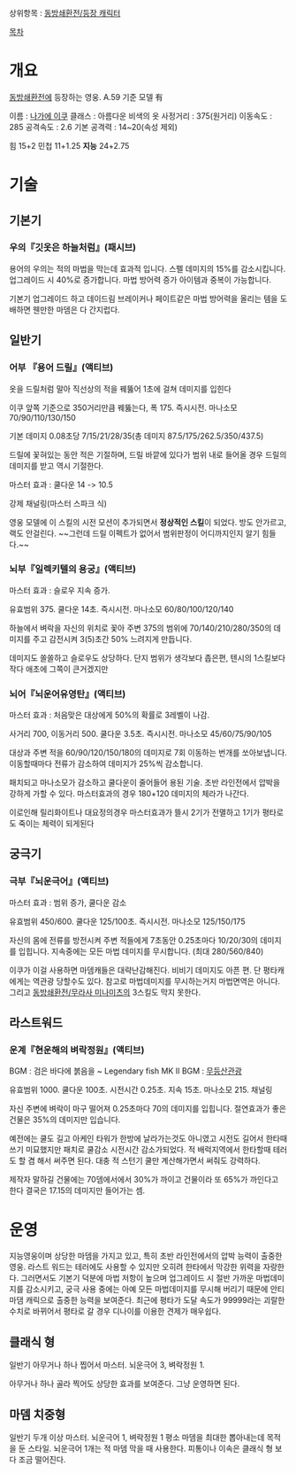 상위항목 : [[동방쇄환전/등장 캐릭터]]

[[목차]]
= 개요 =

[[동방쇄환전]]에 등장하는 영웅. A.59 기준 모델 有

이름 : [[나가에 이쿠]]
클래스 : 아름다운 비색의 옷
사정거리 : 375(원거리)
이동속도 : 285
공격속도 : 2.6
기본 공격력 : 14~20(속성 제외)

힘 15+2
민첩 11+1.25
'''지능''' 24+2.75

= 기술 =

== 기본기 ==

=== 우의『깃옷은 하늘처럼』(패시브) ===

용어의 우의는 적의 마법을 막는데 효과적 입니다. 스펠 데미지의 15%를 감소시킵니다. 업그레이드 시 40%로 증가합니다. 마법 방어력 증가 아이템과 중복이 가능합니다.

기본기 업그레이드 하고 데이드림 브레이커나 페이트같은 마법 방어력을 올리는 템을 도배하면 웬만한 마뎀은 다 간지럽다.

== 일반기 ==


=== 어부 『용어 드릴』(액티브) ===

옷을 드릴처럼 말아 직선상의 적을 꿰뚫어 1초에 걸쳐 데미지를 입힌다

이쿠 앞쪽 기준으로 350거리만큼 꿰뚫는다, 폭 175. 즉시시전. 마나소모 70/90/110/130/150

기본 데미지 0.08초당 7/15/21/28/35(총 데미지 87.5/175/262.5/350/437.5)

드릴에 꽃혀있는 동안 적은 기절하며, 드릴 바깥에 있다가 범위 내로 들어올 경우 드릴의 데미지를 받고 역시 기절한다.

마스터 효과 : 쿨다운 14 -> 10.5

강제 채널링(마스터 스파크 식)


영웅 모델에 이 스킬의 시전 모션이 추가되면서 '''정상적인 스킬'''이 되었다. 방도 안가르고, 랙도 안걸린다. ~~그런데 드릴 이펙트가 없어서 범위판정이 어디까지인지 알기 힘들다.~~

=== 뇌부『일렉키텔의 용궁』(액티브) ===

마스터 효과 : 슬로우 지속 증가.

유효범위 375. 쿨다운 14초. 즉시시전. 마나소모 60/80/100/120/140

하늘에서 벼락을 자신의 위치로 꽃아 주변 375의 범위에 70/140/210/280/350의 데미지를 주고 감전시켜 3(5)초간 50% 느려지게 만듭니다.

데미지도 쏠쏠하고 슬로우도 상당하다.
단지 범위가 생각보다 좁은편, 텐시의 1스킬보다 작다 애초에 그쪽이 큰거겠지만

=== 뇌어『뇌운어유영탄』(액티브) ===

마스터 효과 : 처음맞은 대상에게 50%의 확률로 3레벨이 나감.

사거리 700, 이동거리 500. 쿨다운 3.5초. 즉시시전. 마나소모 45/60/75/90/105

대상과 주변 적을 60/90/120/150/180의 데미지로 7회 이동하는 번개를 쏘아보냅니다. 이동할때마다 전류가 감소하여 데미지가 25%씩 감소합니다.

패치되고 마나소모가 감소하고 쿨다운이 줄어들어 용된 기술. 초반 라인전에서 압박을 강하게 가할 수 있다.
마스터효과의 경우 180+120 데미지의 체라가 나간다.

이로인해 릴리화이트나 대요정의경우 마스터효과가 뜰시 2기가 전멸하고 1기가 평타로도 죽이는 체력이 되게된다
== 궁극기 ==

=== 극부『뇌운극어』(액티브) ===

마스터 효과 : 범위 증가, 쿨다운 감소

유효범위 450/600. 쿨다운 125/100초. 즉시시전. 마나소모 125/150/175

자신의 몸에 전류를 방전시켜 주변 적들에게 7초동안 0.25초마다 10/20/30의 데미지를 입힙니다. 지속중에는 모든 마법 데미지를 무시합니다. (최대 280/560/840)

이쿠가 이걸 사용하면 마뎀캐들은 대략난감해진다. 비비기 데미지도 아픈 편. 단 평타캐에게는 역관광 당할수도 있다. 참고로 마법데미지를 무시하는거지 마법면역은 아니다. 그리고 [[동방쇄환전/무라사 미나미츠]]의 3스킬도 막지 못한다.

== 라스트워드 ==

=== 운계『현운해의 벼락정원』(액티브) ===

BGM : 검은 바다에 붉음을 ~ Legendary fish
MK II BGM : [[무등산관광]]

유효범위 1000. 쿨다운 100초. 시전시간 0.25초. 지속 15초. 마나소모 215. 채널링

자신 주변에 벼락이 마구 떨어져 0.25초마다 70의 데미지를 입힙니다. 절연효과가 좋은 건물은 35%의 데미지만 입습니다.

예전에는 쿨도 길고 아케인 타워가 한방에 날라가는것도 아니였고 시전도 길어서 한타때 쓰기 미묘했지만 패치로 쿨감소 시전시간 감소가되었다. 적 배럭지역에서 한타할때 테러도 할 겸 해서 써주면 된다. 대충 적 스턴기 쿨만 계산해가면서 써줘도 강력하다.

제작자 말하길 건물에는 70뎀에서에서 30%가 까이고 건물이라 또 65%가 까인다고 한다 결국은 17.15의 데미지만 들어가는 셈.

= 운영 =
지능영웅이며 상당한 마뎀을 가지고 있고, 특히 초반 라인전에서의 압박 능력이 출중한 영웅. 라스트 워드는 테러에도 사용할 수 있지만 오히려 한타에서 막강한 위력을 자랑한다. 그러면서도 기본기 덕분에 마법 저항이 높으며 업그레이드 시 절반 가까운 마법데미지를 감소시키고, 궁극 사용 중에는 아예 모든 마법데미지를 무시해 버리기 때문에 안티 마댐 캐릭으로 출중한 능력을 보여준다.
최근에 평타가 도달 속도가 99999라는 괴랄한 수치로 바뀌어서 평타로 갈 경우 디나이를 이용한 견제가 매우쉽다.

== 클래식 형 ==

일반기 아무거나 하나 찝어서 마스터. 뇌운극어 3, 벼락정원 1.

아무거나 하나 골라 찍어도 상당한 효과를 보여준다. 그냥 운영하면 된다.

== 마뎀 치중형 ==

일반기 두개 이상 마스터. 뇌운극어 1, 벼락정원 1
평소 마뎀을 최대한 뽑아내는데 목적을 둔 스타일. 뇌운극어 1개는 적 마뎀 막을 때 사용한다. 피통이나 이속은 클래식 형 보다 조금 떨어진다.
